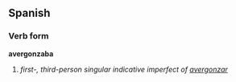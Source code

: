 ==Spanish==
===Verb form===
'''avergonzaba'''

# ''first-, third-person singular indicative imperfect of [[avergonzar]]''